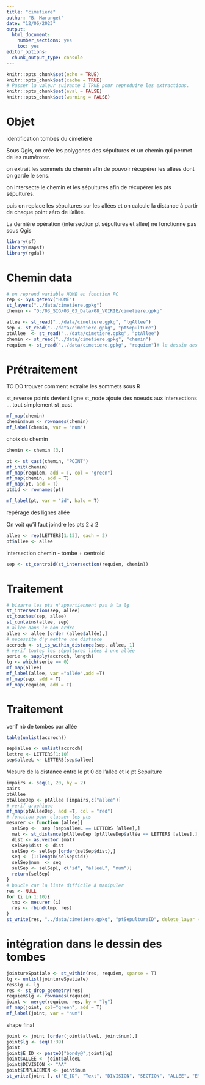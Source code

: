 ```yaml
---
title: "cimetiere"
author: "B. Maranget"
date: "12/06/2023"
output: 
  html_document: 
    number_sections: yes
    toc: yes
editor_options: 
  chunk_output_type: console
---
```



```r
knitr::opts_chunk$set(echo = TRUE)
knitr::opts_chunk$set(cache = TRUE)
# Passer la valeur suivante à TRUE pour reproduire les extractions.
knitr::opts_chunk$set(eval = FALSE)
knitr::opts_chunk$set(warning = FALSE)
```


# Objet

identification tombes du cimetière

Sous Qgis, on crée les polygones des sépultures et un chemin qui permet de les numéroter.

on extrait les sommets du chemin afin de pouvoir récupérer les allées dont on garde le sens.

on intersecte le chemin et les sépultures afin de récupérer les pts sépultures.

puis on replace les sépultures sur les allées et on calcule la distance à partir de chaque point zéro de l'allée.

La dernière opération (intersection pt sépultures et allée) ne fonctionne pas sous Qgis


```r
library(sf)
library(mapsf)
library(rgdal)
```


# Chemin data


```r
# on reprend variable HOME en fonction PC
rep <- Sys.getenv("HOME")
st_layers("../data/cimetiere.gpkg")
chemin <- "D:/03_SIG/03_03_Data/08_VOIRIE/cimetiere.gpkg"
```


```r
allee <- st_read("../data/cimetiere.gpkg", "lgAllee")
sep <- st_read("../data/cimetiere.gpkg", "ptSepulture")
ptAllee  <- st_read("../data/cimetiere.gpkg", "ptAllee")
chemin <- st_read("../data/cimetiere.gpkg", "chemin")
requiem <- st_read("../data/cimetiere.gpkg", "requiem")# le dessin des sépultures
```


# Prétraitement 


TO DO trouver comment extraire les sommets sous R

st_reverse points devient ligne
st_node ajoute des noeuds aux intersections
... tout simplement st_cast

```r
mf_map(chemin)
chemin$num <- rownames(chemin)
mf_label(chemin, var = "num")
```



choix du chemin 


```r
chemin <- chemin [3,]
```



```r
pt <- st_cast(chemin, "POINT")
mf_init(chemin)
mf_map(requiem, add = T, col = "green")
mf_map(chemin, add = T)
mf_map(pt, add = T)
pt$id <- rownames(pt)

mf_label(pt, var = "id", halo = T)
```


repérage des lignes allée

On voit qu'il faut joindre les pts 2 à 2

```r
allee <- rep(LETTERS[1:13], each = 2)
pt$allee <- allee
```




intersection chemin - tombe + centroid

```r
sep <- st_centroid(st_intersection(requiem, chemin))
```

# Traitement


```r
# bizarre les pts n'appartiennent pas à la lg
st_intersection(sep, allee)
st_touches(sep, allee)
st_contains(allee, sep)
# allee dans le bon ordre
allee <- allee [order (allee$allée),]
# necessite d'y mettre une distance
accroch <- st_is_within_distance(sep, allee, 1)
# verif toutes les sépultures liées à une allée
serie <- sapply(accroch, length)
lg <- which(serie == 0)
mf_map(allee)
mf_label(allee, var ="allée",add =T)
mf_map(sep, add = T)
mf_map(requiem, add = T)
```

# Traitement

verif nb de tombes par allée

```r
table(unlist(accroch))
```



```r
sep$allee <- unlist(accroch)
lettre <- LETTERS[1:10]
sep$alleeL <- LETTERS[sep$allee]
```



Mesure de la distance entre le pt 0 de l'allée et le pt Sepulture


```r
impairs <- seq(1, 20, by = 2)
pairs
ptAllee
ptAlleeDep <- ptAllee [impairs,c("allée")]
# verif graphique
mf_map(ptAlleeDep, add =T, col = "red")
# fonction pour classer les pts
mesurer <- function (allee){
  selSep <-  sep [sep$alleeL == LETTERS [allee],]
  mat <- st_distance(ptAlleeDep [ptAlleeDep$allée == LETTERS [allee],], selSep )
  dist <- as.vector (mat)
  selSep$dist <- dist
  selSep <- selSep [order(selSep$dist),]
  seq <- (1:length(selSep$id))
  selSep$num  <- seq
  selSep <- selSep[, c("id", "alleeL", "num")]
  return(selSep)
}
# boucle car la liste difficile à manipuler
res <- NULL
for (i in 1:10){
  tmp <- mesurer (i)
  res <- rbind(tmp, res)
}
st_write(res, "../data/cimetiere.gpkg", "ptSepultureID", delete_layer = T)
```

# intégration dans le dessin des tombes


```r

jointureSpatiale <- st_within(res, requiem, sparse = T)
lg <- unlist(jointureSpatiale)
res$lg <- lg
res <- st_drop_geometry(res)
requiem$lg <- rownames(requiem)
joint <- merge(requiem, res, by = "lg")
mf_map(joint, col="green", add = T)
mf_label(joint, var = "num")
```



shape final

```r
joint <- joint [order(joint$alleeL, joint$num),]
joint$lg <- seq(1:39)
joint
joint$E_ID <- paste0("bondy@",joint$lg)
joint$ALLEE <- joint$alleeL
joint$DIVISION <- "AA"
joint$EMPLACEMEN <- joint$num
st_write(joint [, c("E_ID", "Text", "DIVISION", "SECTION", "ALLEE", "EMPLACEMEN")],"../data/bondy.shp")
```


